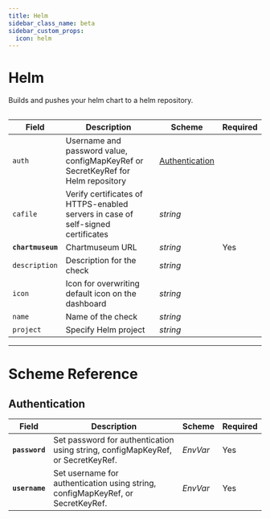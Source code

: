 ```yaml
---
title: Helm
sidebar_class_name: beta
sidebar_custom_props:
  icon: helm
---
```


# <Icon name="helm"/> Helm

Builds and pushes your helm chart to a helm repository.

```yaml title='helm-check.yaml' file=<rootDir>/modules/canary-checker/fixtures/k8s/helm_check.yaml
```

| Field             | Description                                                                      | Scheme                            | Required |
| ----------------- | -------------------------------------------------------------------------------- | --------------------------------- | -------- |
| `auth`            | Username and password value, configMapKeyRef or SecretKeyRef for Helm repository | [Authentication](#authentication) |          |
| `cafile`          | Verify certificates of HTTPS-enabled servers in case of self-signed certificates | _string_                          |          |
| **`chartmuseum`** | Chartmuseum URL                                                                  | _string_                          | Yes      |
| `description`     | Description for the check                                                        | _string_                          |          |
| `icon`            | Icon for overwriting default icon on the dashboard                               | _string_                          |          |
| `name`            | Name of the check                                                                | _string_                          |          |
| `project`         | Specify Helm project                                                             | _string_                          |          |

---

# Scheme Reference

## Authentication

| Field          | Description                                                                     | Scheme                                                                       | Required |
| -------------- | ------------------------------------------------------------------------------- | ---------------------------------------------------------------------------- | -------- |
| **`password`** | Set password for authentication using string, configMapKeyRef, or SecretKeyRef. | <CommonLink to="secrets">*EnvVar*</CommonLink> | Yes      |
| **`username`** | Set username for authentication using string, configMapKeyRef, or SecretKeyRef. | <CommonLink to="secrets">*EnvVar*</CommonLink> | Yes      |
